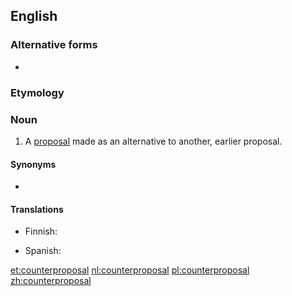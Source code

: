 ==English==

===Alternative forms===
* {{l|en|counter-proposal}}

===Etymology===
{{prefix|counter|proposal|lang=en}}

===Noun===
{{en-noun}}

# A [[proposal]] made as an alternative to another, earlier proposal.

====Synonyms====
* {{l|en|counterproposition}}

====Translations====
{{trans-top|alternative proposal}}
* Finnish: {{t|fi|vastaehdotus}}
{{trans-mid}}
* Spanish: {{t|es|contrapropuesta|f}}
{{trans-bottom}}

[[et:counterproposal]]
[[nl:counterproposal]]
[[pl:counterproposal]]
[[zh:counterproposal]]